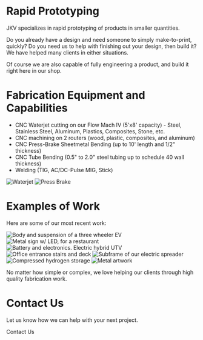 
# Rapid Prototyping

JKV specializes in rapid prototyping of products in smaller quantities. 

Do you already have a design and need someone to simply make-to-print, quickly? Do you need us to help with finishing out your design, then build it? We have helped many clients in either situations.

Of course we are also capable of fully engineering a product, and build it right here in our shop.

<h1 id="equipment">Fabrication Equipment and Capabilities</h1>

- CNC Waterjet cutting on our Flow Mach IV (5'x8' capacity) - Steel, Stainless Steel, Aluminum, Plastics, Composites, Stone, etc.
- CNC machining on 2 routers (wood, plastic, composites, and aluminum)
- CNC Press-Brake Sheetmetal Bending (up to 10' length and 1/2" thickness)
- CNC Tube Bending (0.5" to 2.0" steel tubing up to schedule 40 wall thickness)
- Welding (TIG, AC/DC-Pulse MIG, Stick)

![Waterjet](../../images/fabrication/equipment/waterjet_1.jpg)
![Press Brake](../../images/fabrication/equipment/pressbrake_1.jpg)

<h1 id="examples">Examples of Work</h1>

Here are some of our most recent work:

![Body and suspension of a three wheeler EV](../../images/fabrication/examples/three_wheeler.jpg)
![Metal sign w/ LED, for a restaurant](../../images/fabrication/examples/butcher_block.jpg)
![Battery and electronics. Electric hybrid UTV](../../images/fabrication/examples/utv.jpg)
![Office entrance stairs and deck](../../images/fabrication/examples/front_entrance.jpg)
![Subframe of our electric spreader](../../images/fabrication/examples/spreader_subframe.jpg)
![Compressed hydrogen storage](../../images/fabrication/examples/hydrogen.jpg)
![Metal artwork](../../images/fabrication/examples/bicycle_art.jpg)

No matter how simple or complex, we love helping our clients through high quality fabrication work.

# Contact Us

Let us know how we can help with your next project.

<div className="btn-multiple-wrapper">
  <Link to="/contact#contact-form" className="btn btn-yellow">Contact Us</Link>
</div>
